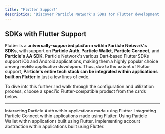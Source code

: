 ```yaml
---
title: "Flutter Support"
description: "Discover Particle Network's SDKs for Flutter development."
---
```


## SDKs with Flutter Support

Flutter is a **universally-supported platform within Particle Network's SDKs**, with support on **Particle Auth**, **Particle Wallet**, **Particle Connect**, and **Particle's AA SDK**. Particle Network's various Dart-based Flutter SDKs support iOS and Android applications, making them a highly popular choice among mobile application developers. Thus, due to the extent of Flutter support, **Particle's entire tech stack can be integrated within applications built on Flutter** in just a few lines of code. 

To dive into this further and walk through the configuration and utilization process, choose a specific Flutter-compatible product from the cards below.

***

<CardGroup cols={2}>
  <Card title="Particle Auth" href="/api-reference/auth/mobile-sdks/flutter">
    Interacting Particle Auth within applications made using Flutter.
  </Card>
  <Card title="Particle Connect" href="/api-reference/connect/mobile/flutter">
    Integrating Particle Connect within applications made using Flutter.
  </Card>
   <Card title="Particle Wallet" href="/api-reference/wallet/mobile/flutter">
    Using Particle Wallet within applications built using Flutter.
  </Card>
     <Card title="Account Abstraction" href="/api-reference/aa/sdks/mobile/flutter">
    Implementing account abstraction within applications built using Flutter.
  </Card>
</CardGroup>